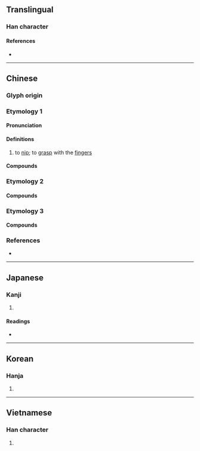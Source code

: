 {{also|撚}}
{{character info}}
==Translingual==

===Han character===
{{Han char|rn=64|rad=手|as=05|sn=8|four=51060|canj=QYR|ids=⿰扌占}}

====References====
* {{Han ref|kx=0424.230|dkj=11945|dj=0773.040|hdz=31851.020|uh=62C8|ud=25288|bh=A9E0|bd=43488}}

----

==Chinese==
{{zh-forms}}

===Glyph origin===
{{Han etym}}

===Etymology 1===

====Pronunciation====
{{zh-pron
|m=拈
|c=nim1,nim4
|h=pfs=ngiâm
|md=niĕng
|mn=liam/ni
|w=1'nyi
|mc=y
|oc=y
|cat=v
}}

====Definitions====
{{zh-hanzi}}

# to [[nip]]; to [[grasp]] with the [[finger]]s

====Compounds====
{{zh-der|信手拈來|吃醋拈酸|弄柳拈花|惹草拈花|拈來|拈弄|拈弓搭箭|拈掇|拈相|拈筆|拈花弄月|拈花微笑|拈花惹草|拈花摘草|拈花摘葉|拈輕怕重|拈酸吃醋|拈針指|拈頭|拈題分韻|拈香|拈鬮|搭搭拈拈|白拈賊}}

===Etymology 2===
{{zh-see|捻|v|to [[twist]] with [[finger]]s}}

====Compounds====
{{zh-der|績麻拈苧}}

===Etymology 3===
{{zh-see|掂|v|to [[weigh]] in the [[hand]]}}

====Compounds====
{{zh-der|拈折|拈掇}}

===References===
* {{R:twedu|A01536}}

----

==Japanese==

===Kanji===
{{ja-kanji|grade=|rs=手05}}

# {{rfdef|ja|sort=手05}}

====Readings====
* {{ja-readings
|goon=ねん
|kanon=でん
|kun=ひね-る, つまむ}}

----

==Korean==

===Hanja===
{{ko-hanja|hangeul=[[념]]>[[염]]|eumhun=|rv=nyeom>yeom|mr=nyŏm>yŏm|y=nyem>yem}}

# {{rfdef|ko|sort=手05}}

----

==Vietnamese==

===Han character===
{{vi-readings|reading=chêm, niêm, chiêm, chớm, niếm, nắm|rs=手05}}

# {{rfdef|vi|sort=手05}}